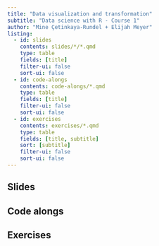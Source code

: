 ```yaml
---
title: "Data visualization and transformation"
subtitle: "Data science with R - Course 1"
author: "Mine Çetinkaya-Rundel + Elijah Meyer"
listing:
  - id: slides
    contents: slides/*/*.qmd
    type: table
    fields: [title]
    filter-ui: false
    sort-ui: false
  - id: code-alongs
    contents: code-alongs/*.qmd
    type: table
    fields: [title]
    filter-ui: false
    sort-ui: false
  - id: exercises
    contents: exercises/*.qmd
    type: table
    fields: [title, subtitle]
    sort: [subtitle]
    filter-ui: false
    sort-ui: false
---
```


## Slides

:::{#slides}
:::

## Code alongs

:::{#code-alongs}
:::

## Exercises

:::{#exercises}
:::